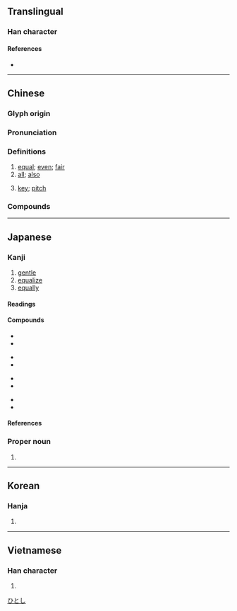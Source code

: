 {{character info/new}}
==Translingual==
{{stroke order|strokes=7}}

===Han character===
{{Han char|rn=32|rad=土|as=04|sn=7|four=47120|canj=GPIM,GPMM|ids=⿰土匀}}

====References====
* {{Han ref|kx=0224.310|dkj=04916|dj=0459.200|hdz=10425.060|uh=5747|ud=22343|bh=A7A1|bd=42913}}

----

==Chinese==
{{zh-forms}}

===Glyph origin===
{{Han etym}}

===Pronunciation===
{{zh-pron
|m=jūn
|m-s=
|c=gwan1,kwan1
|c-t=
|g=
|h=pfs=kiûn
|j=
|mb=gé̤ng
|md=
|mn=qz,tp,xm:kun/kh,zz:kin
|mn-t=geng1
|w=
|x=
|mc=y
|oc=y
|cat=a,adv,n
}}

===Definitions===
{{zh-hanzi}}

# [[equal]]; [[even]]; [[fair]]
# [[all]]; [[also]]
# {{lb|zh|Chinese music}} [[key]]; [[pitch]]

===Compounds===
{{zh-der|功均一匡|均賦|均勻|五均六管|平均利潤|均買均賣|均派|均田制|均等|均富|功均柱地|力均勢敵|均一|均賠|平均值|勢均力敵|平均律|均權|功均天地|均輸|平均風速|平均股價|平均繼承|平均溫度|平均成本|平均工資|平均壽命|平均|勞逸不均|平均主義|均攤|安定均衡|力敵勢均|利益均霑|均勢|均霑|均衡|均夷作用|均可|均權制度|平均地權|不平均|平均數|均分|不均|均之|平均時差|戶均|智均力敵|權力均衡|淑均|成均|鴻均|貧富不均|總平均|均川}}

{{zh-cat|Intermediate}}

----

==Japanese==

===Kanji===
{{ja-kanji|grade=5|rs=土04}}

# [[gentle]]
# [[equalize]]
# [[equally]]

====Readings====
{{ja-readings
|goon=うん, きん
|kanon=うん, きん
|kanyoon=いん
|kun=なら-す
|nanori=お, ただ, なお, なり, ひとし, ひら, まさ
}}

====Compounds====
{{top4}}
* {{ja-r|均%一|きん%いつ}}
* {{ja-r|均衡|きんこう}}
{{mid4}}
* {{ja-l|均輸法}}
* {{ja-r|均斉|きんせい}}
{{mid4}}
* {{ja-r|均沾|きんてん}}
* {{ja-r|均田|きんでん}}
{{mid4}}
* {{ja-r|均等|きんとう}}
* {{ja-r|均整|きんせい}}
{{bottom}}

====References====
{{ja-kref
|ku=2249
|shift=8BCF
|jis=3651
|euc=B6D1
|skip=1-3-4
|freq=715
|nelson=1065
|newnelson=988
|halpern=235
|kld=173
|heisig=160
|tuttle=3b4.8
}}

===Proper noun===
{{ja-pos|proper|ひとし}}

# {{given name|male|lang=ja}}

[[Category:Japanese male given names|ひとし]]

----

==Korean==

===Hanja===
{{ko-hanja|hangeul=균}}

# {{defn|lang=ko|sort=土04}}

----

==Vietnamese==

===Han character===
{{vi-hantu|[[quân]]|rs=土04}}

# {{defn|lang=vi|sort=土04}}